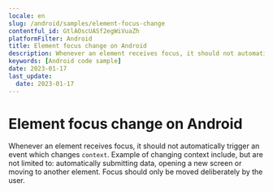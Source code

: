 ```yaml
---
locale: en
slug: /android/samples/element-focus-change
contentful_id: GtlAOscUASf2egWiVuaZh
platformFilter: Android
title: Element focus change on Android
description: Whenever an element receives focus, it should not automatically trigger an event which changes context.
keywords: [Android code sample]
date: 2023-01-17
last_update:
  date: 2023-01-17
---
```


# Element focus change on Android

Whenever an element receives focus, it should not automatically trigger an event which changes `context`. Example of changing context include, but are not limited to: automatically submitting data, opening a new screen or moving to another element. Focus should only be moved deliberately by the user.

<CodeSample id="element-focus" locale="en" platform="android"/>
